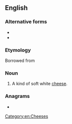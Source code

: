 {{also|Münster}}
==English==

===Alternative forms===
* {{l|en|Muenster}}
* {{l|en|munster}}

===Etymology===
Borrowed from {{bor|en|de}}

===Noun===
{{en-noun}}
{{wikipedia|Muenster cheese}}

# A kind of soft white [[cheese]].

===Anagrams===
* {{anagrams|en|menstrue|surement}}

[[Category:en:Cheeses]]